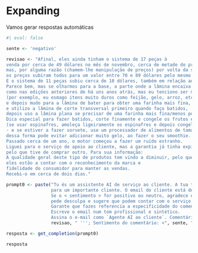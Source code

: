 # Expanding

Vamos gerar respostas automáticas

```r
#| eval: false

sente <- 'negativo'

revisao <- "Afinal, eles ainda tinham o sistema de 17 peças à 
venda por cerca de 49 dólares no mês de novembro, cerca de metade do preço, 
mas, por alguma razão (chamem-lhe manipulação de preços) por volta da segunda semana de dezembro, 
os preços subiram todos para um valor entre 70 e 89 dólares pelo mesmo sistema. 
E o sistema de 11 peças subiu cerca de 10 dólares, também em relação ao preço de venda anterior de 29 dólares.
Parece bem, mas se olharmos para a base, a parte onde a lâmina encaixa no sítio não parece tão boa
como nas edições anteriores de há uns anos atrás, mas eu tenciono ser muito delicado com ela 
(por exemplo, eu esmago itens muito duros como feijão, gelo, arroz, etc. no liquidificador primeiro e depois pulverizo-os no tamanho da porção que quero na liquidificadora 
e depois mudo para a lâmina de bater para obter uma farinha mais fina, 
e utilizo a lâmina de corte transversal primeiro quando faço batidos, 
depois uso a lâmina plana se precisar de uma farinha mais fina/menos polposa). 
Dica especial para fazer batidos, corte finamente e congele os frutos e legumes 
(se usar espinafres, amoleça ligeiramente os espinafres e depois congelar até estarem prontos a usar 
- e se estiver a fazer sorvete, use um processador de alimentos de tamanho pequeno a médio) 
dessa forma pode evitar adicionar muito gelo, ao fazer o seu smoothie. 
Passado cerca de um ano, o motor começou a fazer um ruído estranho. 
Liguei para o serviço de apoio ao cliente, mas a garantia já tinha expirado, 
pelo que tive de comprar outro. Para sua informação: 
A qualidade geral deste tipo de produtos tem vindo a diminuir, pelo que 
eles estão a contar com o reconhecimento da marca e 
fidelidade do consumidor para manter as vendas. 
Recebi-o em cerca de dois dias." 

prompt0 <- paste("Tu és um assistente AI de serviço ao cliente. A tua tarefa é mandar um e-mail de resposta
                 para um importante cliente. O email do cliente está delimitado por plicas triplas.
                 Se o < sentimento > for positivo ou neutro, agradece o comentário. Se o sentimento for negativo,
                 pede desculpa e sugere que podem contar com o serviço ao cliente.
                 Garante que fazes referencia a especificidade do comentário. 
                 Escreve o email num tom profissional e sintético.
                 Assina o e-mail como `Agente AI ao cliente`. Comentário do cliente: '''",
                 revisao, " '''; Sentimento do comentário: <", sente, ">")

resposta <- get_completion(prompt0)

resposta
```

